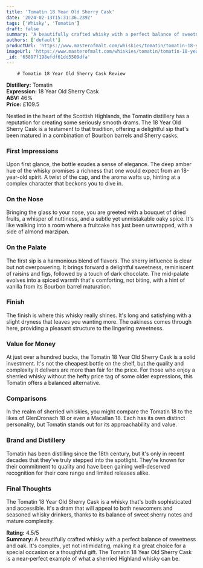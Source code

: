 ```yaml
---
title: 'Tomatin 18 Year Old Sherry Cask'
date: '2024-02-13T15:31:36.239Z'
tags: ['Whisky', 'Tomatin']
draft: false
summary: 'A beautifully crafted whisky with a perfect balance of sweetness and oak. Its complex, yet not intimidating, making it a great choice for a special occasion or a thoughtful gift. The Tomatin 18 Year Old Sherry Cask is a near-perfect example of what a sherried Highland whisky can be.'
authors: ['default']
productUrl: 'https://www.masterofmalt.com/whiskies/tomatin/tomatin-18-year-old-sherry-cask-whisky/'
imageUrl: 'https://www.masterofmalt.com/whiskies/tomatin/tomatin-18-year-old-sherry-cask-whisky.jpg'
_id: '65897f198efdf61dd5509dfa'
---
```


        # Tomatin 18 Year Old Sherry Cask Review

**Distillery:** Tomatin  
**Expression:** 18 Year Old Sherry Cask  
**ABV:** 46%  
**Price:** £109.5

Nestled in the heart of the Scottish Highlands, the Tomatin distillery has a reputation for creating some seriously smooth drams. The 18 Year Old Sherry Cask is a testament to that tradition, offering a delightful sip that's been matured in a combination of Bourbon barrels and Sherry casks.

### First Impressions

Upon first glance, the bottle exudes a sense of elegance. The deep amber hue of the whisky promises a richness that one would expect from an 18-year-old spirit. A twist of the cap, and the aroma wafts up, hinting at a complex character that beckons you to dive in.

### On the Nose

Bringing the glass to your nose, you are greeted with a bouquet of dried fruits, a whisper of nuttiness, and a subtle yet unmistakable oaky spice. It's like walking into a room where a fruitcake has just been unwrapped, with a side of almond marzipan.

### On the Palate

The first sip is a harmonious blend of flavors. The sherry influence is clear but not overpowering. It brings forward a delightful sweetness, reminiscent of raisins and figs, followed by a touch of dark chocolate. The mid-palate evolves into a spiced warmth that's comforting, not biting, with a hint of vanilla from its Bourbon barrel maturation.

### Finish

The finish is where this whisky really shines. It's long and satisfying with a slight dryness that leaves you wanting more. The oakiness comes through here, providing a pleasant structure to the lingering sweetness.

### Value for Money

At just over a hundred bucks, the Tomatin 18 Year Old Sherry Cask is a solid investment. It's not the cheapest bottle on the shelf, but the quality and complexity it delivers are more than fair for the price. For those who enjoy a sherried whisky without the hefty price tag of some older expressions, this Tomatin offers a balanced alternative.

### Comparisons

In the realm of sherried whiskies, you might compare the Tomatin 18 to the likes of GlenDronach 18 or even a Macallan 18. Each has its own distinct personality, but Tomatin stands out for its approachability and value.

### Brand and Distillery

Tomatin has been distilling since the 18th century, but it's only in recent decades that they've truly stepped into the spotlight. They're known for their commitment to quality and have been gaining well-deserved recognition for their core range and limited releases alike.

### Final Thoughts

The Tomatin 18 Year Old Sherry Cask is a whisky that's both sophisticated and accessible. It's a dram that will appeal to both newcomers and seasoned whisky drinkers, thanks to its balance of sweet sherry notes and mature complexity.

**Rating:** 4.5/5  
**Summary:** A beautifully crafted whisky with a perfect balance of sweetness and oak. It's complex, yet not intimidating, making it a great choice for a special occasion or a thoughtful gift. The Tomatin 18 Year Old Sherry Cask is a near-perfect example of what a sherried Highland whisky can be.
